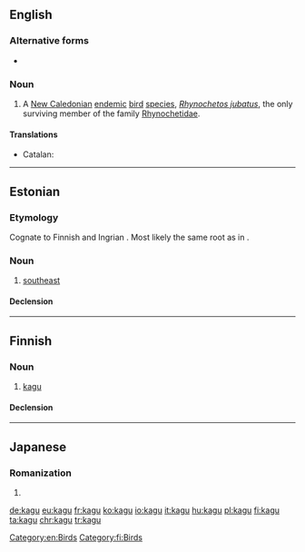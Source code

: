 {{also|kägu}}
==English==
{{rfi|en}}
{{wikipedia}}
{{wikispecies|Rhynochetos jubatus}}

===Alternative forms===
* {{l|en|cagou}}

===Noun===
{{en-noun}}

# A [[New Caledonia]]n [[endemic]] [[bird]] [[species]], ''[[Rhynochetos jubatus]]'', the only surviving member of the family [[Rhynochetidae]].

====Translations====
{{trans-top|''Rhynochetos jubatus''}}
* Catalan: {{t|ca|kagú|m}}
{{trans-mid}}
{{trans-bottom}}

[[Category:en:Birds]]

----

==Estonian==

===Etymology===
Cognate to Finnish {{m|fi|kaakko||south-east}} and Ingrian {{m|izh|kakkoi||south-east}}. Most likely the same root as in {{m|et|kakerdama||to move in an uncertain manner}}.

===Noun===
{{et-noun|kagu|kagu}}

# [[southeast]]

====Declension====
{{et-decl-elu|kagu}}

{{topics|et|Compass points}}

----

==Finnish==

===Noun===
{{fi-noun}}

# [[kagu]] {{gloss|''Rhynochetos jubatus''}}

====Declension====
{{fi-decl-valo|kag|||u|a}}

[[Category:fi:Birds]]

----

==Japanese==

===Romanization===
{{ja-romaji}}

# {{ja-romanization of|かぐ}}

[[de:kagu]]
[[eu:kagu]]
[[fr:kagu]]
[[ko:kagu]]
[[io:kagu]]
[[it:kagu]]
[[hu:kagu]]
[[pl:kagu]]
[[fi:kagu]]
[[ta:kagu]]
[[chr:kagu]]
[[tr:kagu]]
